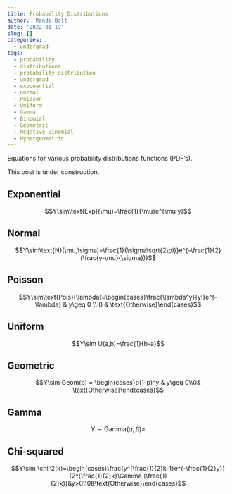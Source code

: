 ```yaml
---
title: Probability Distributions
author: 'Randi Bolt '
date: '2022-01-19'
slug: []
categories:
  - undergrad
tags:
  - probability
  - distributions
  - probability distribution
  - undergrad
  - exponential
  - normal
  - Poisson
  - Uniform
  - Gamma
  - Binomial
  - Geometric
  - Negative Binomial
  - Hypergeometric
---
```


Equations for various probability distributions functions (PDF's). 

This post is under construction.

## Exponential 

$$Y\sim\text{Exp}(\mu)=\frac{1}{\mu}e^{\mu y}$$

## Normal 

$$Y\sim\text{N}(\mu,\sigma)=\frac{1}{\sigma\sqrt{2\pi}}e^{-\frac{1}{2}(\frac{y-\mu}{\sigma})}$$

## Poisson

$$Y\sim\text{Pois}(\lambda)=\begin{cases}\frac{\lambda^y}{y!}e^{-\lambda} & y\geq 0 \\ 0 & \text{Otherwise}\end{cases}$$

## Uniform  

$$Y\sim U(a,b)=\frac{1}{b-a}$$

## Geometric 

$$Y\sim Geom(p) = \begin{cases}p(1-p)^y & y\geq 0\\0& \text{Otherwise}\end{cases}$$

## Gamma 

$$Y\sim \text{Gamma}(\alpha,\beta)=$$

## Chi-squared 

$$Y\sim \chi^2(k)=\begin{cases}\frac{y^{\frac{1}{2}k-1}e^{-\frac{1}{2}y}}{2^{\frac{1}{2}k}\Gamma (\frac{1}{2}k)}&y>0\\0&\text{Otherwise}\end{cases}$$









